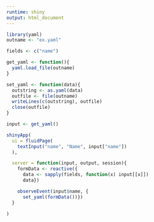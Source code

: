 ```yaml
---
runtime: shiny
output: html_document
---
```

```r
library(yaml)
outname <- "ex.yaml"

fields <- c("name")

get_yaml <- function(){
  yaml.load_file(outname)
}

set_yaml <- function(data){
  outstring <- as.yaml(data)
  outfile <- file(outname)
  writeLines(c(outstring), outfile)
  close(outfile)
}

input <- get_yaml()

shinyApp(
  ui = fluidPage(
    textInput("name", "Name", input["name"])
  ),

  server = function(input, output, session){
    formData <- reactive({
      data <- sapply(fields, function(x) input[[x]])
      data})

    observeEvent(input$name, {
      set_yaml(formData())})
  }  

)
```
